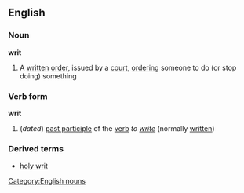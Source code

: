 ==English==
===Noun===
{{wikipedia}}
'''writ'''
#A [[written]] [[order]], issued by a [[court]], [[ordering]] someone to do (or stop doing) something
===Verb form===
'''writ'''
#(''dated'') [[past participle]] of the [[verb]] ''to [[write]]'' (normally [[written]])
===Derived terms===
*[[holy writ]]
[[Category:English nouns]]
